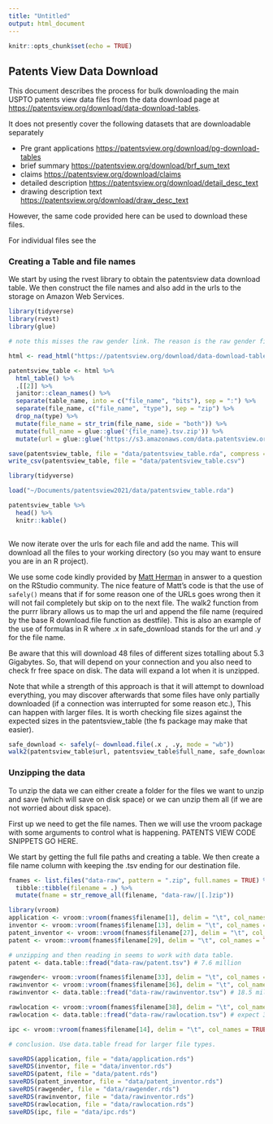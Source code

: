 ```yaml
---
title: "Untitled"
output: html_document
---
```


```r
knitr::opts_chunk$set(echo = TRUE)
```

## Patents View Data Download

This document describes the process for bulk downloading the main USPTO patents view data files from the data download page at [https://patentsview.org/download/data-download-tables](https://patentsview.org/download/data-download-tables). 

It does not presently cover the following datasets that are downloadable separately 

- Pre grant applications [https://patentsview.org/download/pg-download-tables](https://patentsview.org/download/pg-download-tables)
- brief summary [https://patentsview.org/download/brf_sum_text](https://patentsview.org/download/brf_sum_text)
- claims [https://patentsview.org/download/claims](https://patentsview.org/download/claims)
- detailed description [https://patentsview.org/download/detail_desc_text](https://patentsview.org/download/detail_desc_text)
- drawing description text [https://patentsview.org/download/draw_desc_text](https://patentsview.org/download/draw_desc_text)

However, the same code provided here can be used to download these files. 

For individual files see the 

### Creating a Table and file names

We start by using the rvest library to obtain the patentsview data download table. We then construct the file names and also add in the urls to the storage on Amazon Web Services.

```r
library(tidyverse)
library(rvest)
library(glue)

# note this misses the raw gender link. The reason is the raw gender file does not have the same filename as on screen. It is raw_gender_12292020.tsv.zip. Will need to be manually downloaded for now. 

html <- read_html("https://patentsview.org/download/data-download-tables")

patentsview_table <- html %>% 
  html_table() %>% 
  .[[2]] %>% 
  janitor::clean_names() %>% 
  separate(table_name, into = c("file_name", "bits"), sep = ":") %>% 
  separate(file_name, c("file_name", "type"), sep = "zip") %>% 
  drop_na(type) %>%
  mutate(file_name = str_trim(file_name, side = "both")) %>% 
  mutate(full_name = glue::glue('{file_name}.tsv.zip')) %>% 
  mutate(url = glue::glue('https://s3.amazonaws.com/data.patentsview.org/download/{full_name}'))
```


```r
save(patentsview_table, file = "data/patentsview_table.rda", compress = "xz")
write_csv(patentsview_table, file = "data/patentsview_table.csv")
```


```r
library(tidyverse)

load("~/Documents/patentsview2021/data/patentsview_table.rda")

patentsview_table %>%
  head() %>% 
  knitr::kable()
  
```


We now iterate over the urls for each file and add the name. This will download all the files to your working directory (so you may want to ensure you are in an R project).

We use some code kindly provided by [Matt Herman](https://community.rstudio.com/t/download-multiple-files-using-download-file-function-while-skipping-broken-links-with-walk2/51222) in answer to a question on the RStudio community. The nice feature of Matt's code is that the use of `safely()` means that if for some reason one of the URLs goes wrong then it will not fail completely but skip on to the next file. The walk2 function from the purrr library allows us to map the url and append the file name (required by the base R download.file function as destfile). This is also an example of the use of formulas in R where .x in safe_download stands for the url and .y for the file name. 

Be aware that this will download 48 files of different sizes totalling about 5.3 Gigabytes. So, that will depend on your connection and you also need to check fr free space on disk. The data will expand a lot when it is unzipped. 

Note that while a strength of this approach is that it will attempt to download everything, you may discover afterwards that some files have only partially downloaded (if a connection was interrupted for some reason etc.), This can happen with larger files. It is worth checking file sizes against the expected sizes in the patentsview_table (the fs package may make that easier).

```r
safe_download <- safely(~ download.file(.x , .y, mode = "wb"))
walk2(patentsview_table$url, patentsview_table$full_name, safe_download)
```

### Unzipping the data

To unzip the data we can either create a folder for the files we want to unzip and save (which will save on disk space) or we can unzip them all (if we are not worried about disk space). 

First up we need to get the file names. Then we will use the vroom package with some arguments to control what is happening. PATENTS VIEW CODE SNIPPETS GO HERE. 

We start by getting the full file paths and creating a table. We then create a file name column with keeping the .tsv ending for our destination file.

```r
fnames <- list.files("data-raw", pattern = ".zip", full.names = TRUE) %>% 
  tibble::tibble(filename = .) %>% 
  mutate(fname = str_remove_all(filename, "data-raw/|[.]zip"))
```

<!--- cross check rvest code as raw gender did not download and unclear why not--->

```r
library(vroom)
application <- vroom::vroom(fnames$filename[1], delim = "\t", col_names = TRUE, na = c("", " ", "na", "NA", "N/A")) # nrow match
inventor <- vroom::vroom(fnames$filename[13], delim = "\t", col_names = TRUE, na = c("", " ", "na", "NA", "N/A")) # a few out
patent_inventor <- vroom::vroom(fnames$filename[27], delim = "\t", col_names = TRUE, na = c("", " ", "na", "NA", "N/A")) # crosswalk between patents and inventors. table nrows match
patent <- vroom::vroom(fnames$filename[29], delim = "\t", col_names = TRUE, na = c("", " ", "na", "NA", "N/A")) # comes back truncated should be 7.6 million. data.table fread reports an embedded  null. 

# unzipping and then reading in seems to work with data table.
patent <- data.table::fread("data-raw/patent.tsv") # 7.6 million

rawgender<- vroom::vroom(fnames$filename[33], delim = "\t", col_names = TRUE, na = c("", " ", "na", "NA", "N/A")) # slightly out
rawinventor <- vroom::vroom(fnames$filename[36], delim = "\t", col_names = TRUE, na = c("", " ", "na", "NA", "N/A")) # cannot load
rawinventor <- data.table::fread("data-raw/rawinventor.tsv") # 18.5 million, exact nrow match

rawlocation <- vroom::vroom(fnames$filename[38], delim = "\t", col_names = TRUE, na = c("", " ", "na", "NA", "N/A"))
rawlocation <- data.table::fread("data-raw/rawlocation.tsv") # expect 30,016,844, got exact nrow

ipc <- vroom::vroom(fnames$filename[14], delim = "\t", col_names = TRUE, na = c("", " ", "na", "NA", "N/A"))

# conclusion. Use data.table fread for larger file types. 

saveRDS(application, file = "data/application.rds")
saveRDS(inventor, file = "data/inventor.rds")
saveRDS(patent, file = "data/patent.rds")
saveRDS(patent_inventor, file = "data/patent_inventor.rds")
saveRDS(rawgender, file = "data/rawgender.rds")
saveRDS(rawinventor, file = "data/rawinventor.rds")
saveRDS(rawlocation, file = "data/rawlocation.rds")
saveRDS(ipc, file = "data/ipc.rds")

```


